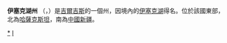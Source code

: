 {{Infobox settlement
| name                    = 伊塞克湖州
| native_name             = Ысык-Көл областы<br>Иссык-Кульская область
| settlement_type         = 州
| image_skyline           =
| imagesize               =
| image_alt               =
| image_caption           =
| image_shield            = Issyk_kul_obl_coa.svg
| image_flag              = Issyk_kul_obl_flag.svg
| shield_alt              =
| image_map               = Issyk Kul Province in Kyrgyzstan.svg
| map_alt                 =
| map_caption             = 伊塞克湖州在吉爾吉斯斯坦的位置，[[伊塞克湖|伊塞克湖]]以藍色顯示
| coordinates             = {{coord|42|0|N|78|0|E|region:KG|display=inline,title}}
| subdivision_type        = 國家
| subdivision_name        = {{flag|Kyrgyzstan}}
| subdivision_type1       =
| subdivision_name1       =
| blank_name_sec1         = [[區_(吉爾吉斯斯坦)|區]]
| blank_info_sec1         = 5
| blank1_name_sec1        = [[吉爾吉斯斯坦城市列表|城市]]
| blank1_info_sec1        = 3
| blank2_name_sec1        = [[城鎮|城鎮]]
| blank2_info_sec1        = 5
| blank3_name_sec1        = [[村|村]]
| blank3_info_sec1        = 175
| seat_type               = [[首府|首府]]
| seat                    = [[卡拉科爾_(吉爾吉斯斯坦)|卡拉科爾]]
| leader_party            =
| leader_title            = 州長
| leader_name             = Mirbek Asanakunov
| area_footnotes          = 
| area_total_km2          = 43100
| timezone1               = 東
| utc_offset1             = +6
| timezone1_DST           = 無
| utc_offset1_DST         = +6
| postal_code_type        =
| postal_code             =
| area_code_type          =
| area_code               =
| population_footnotes    =
| population_total        = 463900
| population_as_of        = 2015
| population_density_km2  = auto
| iso_code                = KG-Y
| registration_plate      =
| website                 =
| footnotes               =
}}
'''伊塞克湖州''' （{{lang-ky|Ысыккөл}}，{{lang-ru|Иссык-Куль}}）是[[吉爾吉斯|吉爾吉斯]]的一個州，因境內的[[伊塞克湖|伊塞克湖]]得名。位於該國東部，北為[[哈薩克斯坦|哈薩克斯坦]]，南為[[中國|中國]][[新疆|新疆]]。

{{吉爾吉斯行政區劃}}
[[Category:伊塞克湖州|*]]
[[Category:吉爾吉斯斯坦州份|I]]